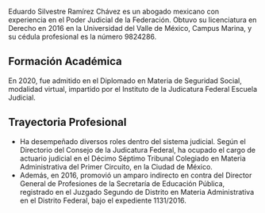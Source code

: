 Eduardo Silvestre Ramírez Chávez es un abogado mexicano con experiencia en el Poder Judicial de la Federación. Obtuvo su licenciatura en Derecho en 2016 en la Universidad del Valle de México, Campus Marina, y su cédula profesional es la número 9824286.

## Formación Académica

En 2020, fue admitido en el Diplomado en Materia de Seguridad Social, modalidad virtual, impartido por el Instituto de la Judicatura Federal Escuela Judicial.

## Trayectoria Profesional

- Ha desempeñado diversos roles dentro del sistema judicial. Según el Directorio del Consejo de la Judicatura Federal, ha ocupado el cargo de actuario judicial en el Décimo Séptimo Tribunal Colegiado en Materia Administrativa del Primer Circuito, en la Ciudad de México.
- Además, en 2016, promovió un amparo indirecto en contra del Director General de Profesiones de la Secretaría de Educación Pública, registrado en el Juzgado Segundo de Distrito en Materia Administrativa en el Distrito Federal, bajo el expediente 1131/2016.
